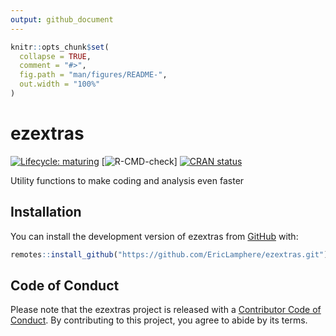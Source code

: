 ```yaml
---
output: github_document
---
```


<!-- README.md is generated from README.Rmd. Please edit that file -->

```r
knitr::opts_chunk$set(
  collapse = TRUE,
  comment = "#>",
  fig.path = "man/figures/README-",
  out.width = "100%"
)
```

# ezextras

<!-- badges: start -->
[![Lifecycle: maturing](https://img.shields.io/badge/lifecycle-maturing-blue)](https://lifecycle.r-lib.org/articles/stages.html#maturing)
[![R-CMD-check](https://github.com/EricLamphere/ezextras/actions/workflows/check-release.yaml/badge.svg)]
[![CRAN status](https://www.r-pkg.org/badges/version/ezextras)](https://CRAN.R-project.org/package=ezextras)
<!-- badges: end -->

Utility functions to make coding and analysis even faster

## Installation

You can install the development version of ezextras from [GitHub](https://github.com/EricLamphere/ezextras.git) with:

``` r
remotes::install_github("https://github.com/EricLamphere/ezextras.git")
```

## Code of Conduct

Please note that the ezextras project is released with a [Contributor Code of Conduct](https://contributor-covenant.org/version/2/0/CODE_OF_CONDUCT.html). By contributing to this project, you agree to abide by its terms.
